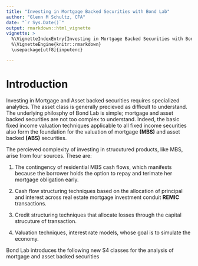 ```yaml
---
title: "Investing in Mortgage Backed Securities with Bond Lab"
author: "Glenn M Schultz, CFA"
date: "`r Sys.Date()`"
output: rmarkdown::html_vignette
vignette: >
  %\VignetteIndexEntry{Investing in Mortgage Backed Securities with Bond Lab}
  %\VignetteEngine{knitr::rmarkdown}
  \usepackage[utf8]{inputenc}

---
```

# Introduction
Investing in Mortgage and Asset backed securities requires specialized analytics.  The asset class is generally precieved as difficult to understand.  The underlying philosphy of Bond Lab is simple; mortgage and asset backed securities are not too complex to understand.  Indeed, the basic fixed income valuation techniques applicable to all fixed income securities also form the foundation for the valuation of mortgage **(MBS)** and asset backed **(ABS)** securities.

The percieved complexity of investing in strucutured products, like MBS, arise from four sources.  These are:

1. The contingency of residential MBS cash flows, which manifests because the borrower holds the option to repay and terimate her mortgage obligation early.

2. Cash flow structuring techniques based on the allocation of principal and interest across real estate mortgage investment conduit **REMIC** transactions.

3. Credit structuring techniques that allocate losses through the capital strucuture of transaction.

4. Valuation techniques, interest rate models, whose goal is to simulate the economy.

Bond Lab introduces the following new S4 classes for the analysis of mortgage and asset backed securities


